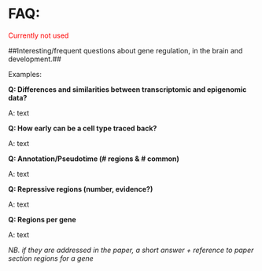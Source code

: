 
# FAQ: 

<span style="color:red"> Currently not used </span>

##Interesting/frequent questions about gene regulation, in the brain and development.##

Examples:

**Q: Differences and similarities between transcriptomic and epigenomic data?**

A: text

**Q: How early can be a cell type traced back?**

A: text

**Q: Annotation/Pseudotime (# regions & # common)**

A: text

**Q: Repressive regions (number, evidence?)**

A: text

**Q: Regions per gene**

A: text

*NB. if they are addressed in the paper, a short answer + reference to paper section regions for a gene*
